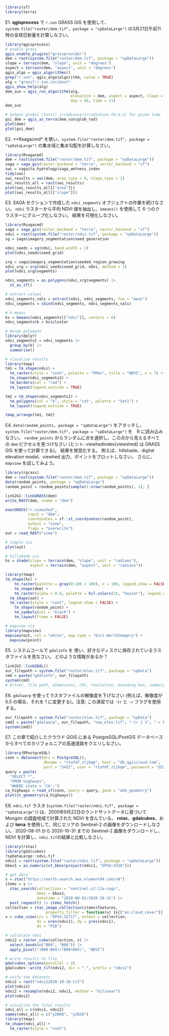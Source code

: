 ```r
library(sf)
library(terra)
```

<!-- qgisprocess 1-3 -->
E1. **qgisprocess** で `r.sun` GRASS GIS を使用して、`system.file("raster/dem.tif", package = "spDataLarge")` の3月21日午前11時の全球日射量を計算しなさい。

```r
library(qgisprocess)
# enable grass
qgis_enable_plugins("grassprovider")
dem = rast(system.file("raster/dem.tif", package = "spDataLarge"))
slope = terrain(dem, "slope", unit = "degrees")
aspect = terrain(dem, "aspect", unit = "degrees")
qgis_algo = qgis_algorithms()
grep("r.sun", qgis_algo$algorithm, value = TRUE)
alg = "grass7:r.sun.incidout"
qgis_show_help(alg)
dem_sun = qgis_run_algorithm(alg,
                             elevation = dem, aspect = aspect, slope = slope,
                             day = 80, time = 11)
dem_sun

# output global (total) irradiance/irradiation [W.m-2] for given time
gsi_dem = qgis_as_terra(dem_sun$glob_rad)
plot(dem)
plot(gsi_dem)
```

<!-- sagagis 1 -->
E2. **Rsagacmd* を使い、`system.file("raster/dem.tif", package = "spDataLarge")` の集水域と集水勾配を計算しなさい。\index{しゅうすいいき@集水域}

```r
library(Rsagacmd)
dem = rast(system.file("raster/dem.tif", package = "spDataLarge"))
saga = saga_gis(raster_backend = "terra", vector_backend = "sf")
swi = saga$ta_hydrology$saga_wetness_index
tidy(swi)
swi_results = swi(dem, area_type = 0, slope_type = 1)
swi_results_all = rast(swi_results)
plot(swi_results_all[["area"]])
plot(swi_results_all[["slope"]])
```

E3. SAGA セクションで作成した `ndvi_segments` オブジェクトの作業を続けなさい。
`ndvi` ラスターから平均 NDVI 値を抽出し、`kmeans()` を使用して 6 つのクラスターにグループ化しなさい。
結果を可視化しなさい。

```r
library(Rsagacmd)
saga = saga_gis(raster_backend = "terra", vector_backend = "sf")
ndvi = rast(system.file("raster/ndvi.tif", package = "spDataLarge"))
sg = saga$imagery_segmentation$seed_generation

ndvi_seeds = sg(ndvi, band_width = 2)
plot(ndvi_seeds$seed_grid)

srg = saga$imagery_segmentation$seeded_region_growing
ndvi_srg = srg(ndvi_seeds$seed_grid, ndvi, method = 1)
plot(ndvi_srg$segments)

ndvi_segments = as.polygons(ndvi_srg$segments) |> 
  st_as_sf()

# extract values
ndvi_segments_vals = extract(ndvi, ndvi_segments, fun = "mean")
ndvi_segments = cbind(ndvi_segments, ndvi_segments_vals)

# k-means
ks = kmeans(ndvi_segments[["ndvi"]], centers = 6)
ndvi_segments$k = ks$cluster

# merge polygons
library(dplyr)
ndvi_segments2 = ndvi_segments |> 
  group_by(k) |> 
  summarise()

# visualize results
library(tmap)
tm1 = tm_shape(ndvi) +
  tm_raster(style = "cont", palette = "PRGn", title = "NDVI", n = 7) + 
  tm_shape(ndvi_segments2) +
  tm_borders(col = "red") +
  tm_layout(legend.outside = TRUE)

tm2 = tm_shape(ndvi_segments2) +
  tm_polygons(col = "k", style = "cat", palette = "Set1") +
  tm_layout(legend.outside = TRUE)

tmap_arrange(tm1, tm2)
```

<!-- rgrass 1 -->
E4. `data(random_points, package = "spDataLarge")` をアタッチし、 `system.file("raster/dem.tif", package = "spDataLarge")` を　R に読み込みなさい。
`random_points` からランダムに点を選択し、この点から見えるすべての `dem` ピクセルを見つけなさい (ヒント: viewhedindex{viewshed} は GRASS GIS を使って計算できる)。
結果を視覚化する。
例えば、hillshade\index{hillshade}、digital elevation model\index{でじたるひょうこうもでる@デジタル標高モデル}、viewhed\index{viewshed} 出力、ポイントをプロットしなさい。
さらに、`mapview` を試してみよう。

```r
library(rgrass)
dem = rast(system.file("raster/dem.tif", package = "spDataLarge"))
data(random_points, package = "spDataLarge")
random_point = random_points[sample(1:nrow(random_points), 1), ]

link2GI::linkGRASS(dem)
write_RAST(dem, vname = "dem")

execGRASS("r.viewshed",
          input = "dem", 
          coordinates = sf::st_coordinates(random_point),
          output = "view",
          flags = "overwrite")
out = read_RAST("view")

# simple viz
plot(out)

# hillshade viz
hs = shade(slope = terrain(dem, "slope", unit = "radians"), 
           aspect = terrain(dem, "aspect", unit = "radians"))

library(tmap)
tm_shape(hs) +
	tm_raster(palette = gray(0:100 / 100), n = 100, legend.show = FALSE) +
	tm_shape(dem) +
	tm_raster(alpha = 0.6, palette = hcl.colors(25, "Geyser"), legend.show = FALSE) +
  tm_shape(out) +
  tm_raster(style = "cont", legend.show = FALSE) +
	tm_shape(random_point) +
	tm_symbols(col = "black") +
	tm_layout(frame = FALSE)

# mapview viz
library(mapview)
mapview(out, col = "white", map.type = "Esri.WorldImagery") +
  mapview(point)
```

<!-- gdal 1-2 -->
E5. システムコールで `gdalinfo` を 使い、好きなディスクに保存されているラスタ\index{らすた@ラスタ}ファイルを見なさい。
どのような情報があるか？

```r
link2GI::linkGDAL()
our_filepath = system.file("raster/elev.tif", package = "spData")
cmd = paste("gdalinfo", our_filepath)
system(cmd)
# Driver, file path, dimensions, CRS, resolution, bounding box, summary statistics
```

E6. `gdalwarp` を使ってラスタファイルの解像度を下げなさい (例えば、解像度が 0.5 の場合、それを 1 に変更する)。注意: この演習では `-tr` と `-r` フラグを使用する。

```r
our_filepath = system.file("raster/elev.tif", package = "spData")
cmd2 = paste("gdalwarp", our_filepath, "new_elev.tif", "-tr 1 1", "-r bilinear")
system(cmd2)
```

<!-- postgis 1? -->
E7. この章で紹介したクラウド QGIS にある PostgreSQL/PostGIS\index{PostGIS} データベースからすべてのカリフォルニアの高速道路をクエリしなさい。

```r
library(RPostgreSQL)
conn = dbConnect(drv = PostgreSQL(), 
                 dbname = "rtafdf_zljbqm", host = "db.qgiscloud.com",
                 port = "5432", user = "rtafdf_zljbqm", password = "d3290ead")
query = paste(
  "SELECT *",
  "FROM highways",
  "WHERE state = 'CA';")
ca_highways = read_sf(conn, query = query, geom = "wkb_geometry")
plot(st_geometry(ca_highways))
```

<!-- stac+gdalcubes 1 -->
E8. `ndvi.tif` ラスタ (`system.file("raster/ndvi.tif", package = "spDataLarge")`) は、2000年9月22日のランドサットデータに基づいて Mongón の調査地域で計算された NDVI を含んでいる。
**rstac**、**gdalcubes**、および **terra** を使用して、同じエリアの Sentinel-2 の画像をダウンロードしなさい。
2020-08-01 から 2020-10-31 までの Sentinel-2 画像をダウンロードし、NDVI を計算し、`ndvi.tif`の結果と比較しなさい。

```r
library(rstac)
library(gdalcubes)
?spDataLarge::ndvi.tif
ndvi1 = rast(system.file("raster/ndvi.tif", package = "spDataLarge"))
bbox1 = as.numeric(st_bbox(project(ndvi1, "EPSG:4326")))

# get data
s = stac("https://earth-search.aws.element84.com/v0")
items = s |>
  stac_search(collections = "sentinel-s2-l2a-cogs",
              bbox = bbox1, 
              datetime = "2020-08-01/2020-10-31") |>
  post_request() |> items_fetch()
collection = stac_image_collection(items$features, 
                  property_filter = function(x) {x[["eo:cloud_cover"]] < 10})
v = cube_view(srs = "EPSG:32717", extent = collection,
              dx = xres(ndvi1), dy = yres(ndvi1),
              dt = "P1D")

# calculate ndvi
ndvi2 = raster_cube(collection, v) |>
  select_bands(c("B04", "B08")) |>
  apply_pixel("(B08-B04)/(B08+B04)", "NDVI")

# write results to file
gdalcubes_options(parallel = 2)
gdalcubes::write_tif(ndvi2, dir = ".", prefix = "ndvi2")

# unify two datasets
ndvi2 = rast("ndvi22020-10-10.tif")
plot(ndvi2)
ndvi2 = resample(ndvi2, ndvi1, method = "bilinear")
plot(ndvi2)

# vizualize the final results
ndvi_all = c(ndvi1, ndvi2)
names(ndvi_all) = c("y2000", "y2020")
library(tmap)
tm_shape(ndvi_all) +
  tm_raster(style = "cont")
```

